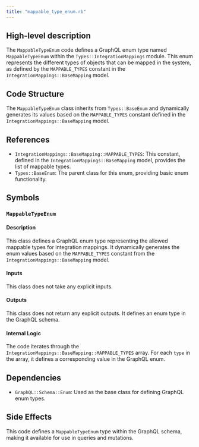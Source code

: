 ```yaml
---
title: "mappable_type_enum.rb"
---
```


## High-level description
The `MappableTypeEnum` code defines a GraphQL enum type named `MappableTypeEnum` within the `Types::IntegrationMappings` module. This enum represents the different types of objects that can be mapped in the system, as defined by the `MAPPABLE_TYPES` constant in the `IntegrationMappings::BaseMapping` model. 

## Code Structure
The `MappableTypeEnum` class inherits from `Types::BaseEnum` and dynamically generates its values based on the `MAPPABLE_TYPES` constant defined in the `IntegrationMappings::BaseMapping` model.

## References
- `IntegrationMappings::BaseMapping::MAPPABLE_TYPES`: This constant, defined in the `IntegrationMappings::BaseMapping` model, provides the list of mappable types.
- `Types::BaseEnum`: The parent class for this enum, providing basic enum functionality.

## Symbols

### `MappableTypeEnum`
#### Description
This class defines a GraphQL enum type representing the allowed mappable types for integration mappings. It dynamically generates the enum values based on the `MAPPABLE_TYPES` constant from the `IntegrationMappings::BaseMapping` model.

#### Inputs
This class does not take any explicit inputs.

#### Outputs
This class does not return any explicit outputs. It defines an enum type in the GraphQL schema.

#### Internal Logic
The code iterates through the `IntegrationMappings::BaseMapping::MAPPABLE_TYPES` array. For each `type` in the array, it defines a corresponding value in the GraphQL enum.

## Dependencies
- `GraphQL::Schema::Enum`: Used as the base class for defining GraphQL enum types.

## Side Effects
This code defines a `MappableTypeEnum` type within the GraphQL schema, making it available for use in queries and mutations. 
